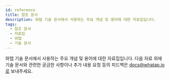 ```yaml
---
id: reference
title: 참조 문서
description: 와탭 기술 문서에서 사용하는 주요 개념 및 용어에 대한 자료집입니다.
tags:
  - 참조 문서
  - 자료집
  - 와탭
  - 기술 문서
---
```


와탭 기술 문서에서 사용하는 주요 개념 및 용어에 대한 자료집입니다. 다음 자료 외에 기술 문서와 관련한 궁금한 사항이나 추가 내용 요청 등의 피드백은 docs@whatap.io로 보내주세요.


<DocCardList/>